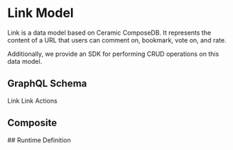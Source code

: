 


# Link Model
Link is a data model based on Ceramic ComposeDB. It represents the content of a URL that users can comment on, bookmark, vote on, and rate.

Additionally, we provide an SDK for performing CRUD operations on this data model.

## GraphQL Schema
Link
<Source code={LinkSchema} language="graphql" />
Link Actions
<Source code={LinkOperationSchema} language="graphql" />
## Composite
<Source code={LinkRelationSchema} language="graphql" />
## Runtime Definition 
<Source code={MainnetDefinition.split("=").pop()} language="javascript" />

